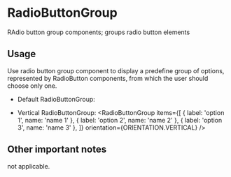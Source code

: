
<Meta title='Design System|RadioButtonGroup' component={RadioButtonGroup} />

# RadioButtonGroup

RAdio button group components; groups radio button elements

## Usage

Use radio button group component to display a predefine group of options, represented by RadioButton components,
from which the user should choose only one.

- Default RadioButtonGroup:

  <Story name='Default'>
    <RadioButtonGroup />
  </Story>

- Vertical RadioButtonGroup:
  <Story name='Vertical'>
    <RadioButtonGroup
      items={[
        { label: 'option 1', name: 'name 1' },
        { label: 'option 2', name: 'name 2' },
        { label: 'option 3', name: 'name 3' },
      ]}
      orientation={ORIENTATION.VERTICAL}
    />
  </Story>

## Other important notes

not applicable.
